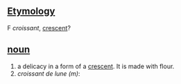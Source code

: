 ==[[Etymology]]==

F ''croissant'', [[crescent]]? 

==[[noun]]==

# a delicacy in a form of a [[crescent]].  It is made with flour.
# ''croissant de lune (m)'':